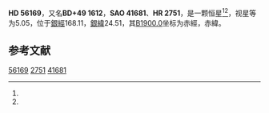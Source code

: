 {{Starbox begin
| name = HD 56169
}}
{{Starbox observe
| epoch = [[J2000.0|J2000.0]]
| constell = {{星座名待查}}<ref name=SIMBAD>{{cite web
 | url=http://simbad.u-strasbg.fr/simbad/sim-id?Ident=HR+2751
 | title =Pulsating variable Star
 | publisher=Centre de Données astronomiques de Strasbourg
 | work=SIMBAD
 | accessdate=2012-07-13}}</ref><ref name=DATA>{{cite web
 | url=http://vizier.u-strasbg.fr/viz-bin/VizieR-5?-out.add=.&-source=5050&-corr=PK=HR&-out.max=9999&HR=2751
 | title=VizieR Detailed Page
 | accessdate=2012-07-13
 | archive-date=2016-03-05
 | archive-url=https://web.archive.org/web/20160305032154/http://vizier.u-strasbg.fr/viz-bin/VizieR-5?-out.add=.&-source=5050&-corr=PK=HR&-out.max=9999&HR=2751
 | dead-url=no
 }}</ref>
| 星官 = 
| ra = {{RA|7|18|31.9}}<ref name=SIMBAD /><ref name=DATA />
| dec = {{DEC|+49|27|54}}<ref name=SIMBAD /><ref name=DATA />
| appmag_v = 5.05<ref name=SIMBAD /><ref name=DATA />
}}
{{Starbox character
| class = A4IIIn<ref name=SIMBAD /><ref name=DATA />
| b-v = 0.08<ref name=SIMBAD /><ref name=DATA />
| u-b = 0.09<ref name=SIMBAD /><ref name=DATA />
| r-i = 0.06<ref name=SIMBAD /><ref name=DATA />
| variable = 
}}
{{Starbox astrometry
| radial_v = 0.09
| prop_mo_ra = -12
| parallax = 0.008
| p_error = 
}}
{{Starbox catalog
| names =BD+49 1612，[[SAO星表|SAO]] 41681，[[HD星表|HD]] 56169，[[HR星表|HR]] 2751}}
{{Starbox reference |Simbad=HR+2751}}
{{Starbox end}}

'''HD 56169'''，又名'''BD+49 1612'''，'''SAO 41681'''、'''HR 2751'''，是一颗恒星<ref name=SIMBAD /><ref name=DATA />，视星等为5.05，位于[[銀道座標系|銀經]]168.11，[[銀道座標系|銀緯]]24.51，其[[B1900.0|B1900.0]]坐标为赤經{{RA|7|10|56.1}}，赤緯{{DEC|+49|24.51|35}}。

== 参考文献 ==
{{reflist}}

{{star-stub}}

[[Category:HD和HDE天體|56169]]
[[Category:HR天體|2751]]
[[Category:SAO天體|41681]]